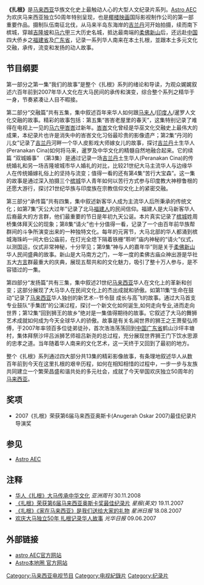 {{电视节目信息框
| show_name            = 扎根
| original_name = {{lang|en|''My Roots''}}
| image                = 
| caption              = 
| show_name_2          = 
| genre                = [[纪录片|纪录片]]
| format               = 
| slogan               = 
| creator              = 
| developer            = 
| writer               = [[黄巧力|黄巧力]]
| general_director     = 
| director             = [[黄巧力|黄巧力]]
| creative_director    = 
| presenter            = 
| starring             =
| voices               = 
| narrated             = 郑荣
| music_composer       =
| opentheme            =
| 主題曲                = 
| lyricist             = 
| composer             = 
| singer               =
| country              = {{MYS}}
| language             = [[中文|中文]]
| season               = 
| subtitle             = 
| num_seasons          =1

| num_episodes         =13
| list_episodes        =
| executive_producer   = 
| producer             = 陈晓薇（总制片）
| supervising_producer = 朱志恒
| editor               =
| location             = {{MYS}}
| cinematography       =
| camera               =
| runtime              = 
| company              = [[椰楼映画|椰楼映画]]
| distributor          = {{MYS}}[[Astro_AEC|Astro AEC]]
| channel              = [[Astro_AEC|Astro AEC]]
| picture_format       = 標清
| audio_format         = 
| first_run            = {{MYS}}
| first_aired          ={{start date|2007|06|10}}
| last_aired           = {{end date|2007|09|02}}
| preceded_by          = 
| followed_by          = 
| prev_season          =
| this_season          = 
| next_season          =
| related              =  [[大地_(纪录片)|《大地》]]、[[誰的傳統？(紀錄片)|《誰的傳統？》]]
| website              = http://www.yellowpictures.net/ch/myroots/ 
| website_title        = 扎根纪录片系列
| production_website   =
}}

'''《扎根》'''是[[马来西亚|马来西亚]]华族文化史上最触动人心的大型人文纪录片系列。[[Astro_AEC|Astro AEC]]为欢庆马来西亚独立50周年特别呈现，也是[[椰楼映画|椰楼映画]]国际影视制作公司的第一部重要作品。摄制队伍南征北伐，从马来半岛东海岸的[[吉兰丹|吉兰丹]]河开始拍摄，续而南下槟城，穿越[[吉隆坡|吉隆坡]]和[[马六甲|马六甲]]三大历史名城，抵达最南端的[[柔佛|柔佛]][[新山|新山]]后，还远赴[[中国|中国]]四大侨乡之[[福建省|福建省]]及[[广东省|广东省]]，记录一系列华人南来在本土扎根，並跟本土多元文化交融，承传，流变和发扬的动人故事。

==节目纲要==
第一部分之第一集“我们的故事”是整个《扎根》系列的绪论和导读，为观众娓娓叙述六百年前到2007年华人文化在大马民间的承传和演变，综合整个系列之精华于一身，节奏紧凑让人目不暇接。

第二部分“交融篇”共有五集，集中叙述百年来华人如何跟[[马来人|马来人]]/[[印度人|印度人]]/暹罗人文化交融的故事。精彩的故事包括：第五集“峇峇老屋里的春天”，这集特别记录了难得在电视上一见的[[马六甲|马六甲]][[峇峇|峇峇]]过新年。[[峇峇|峇峇]]文化曾经是华巫文化交融史上最伟大的成果，本纪录片也许是消失中的峇峇文化习俗最珍贵的影像遗产；第2集“丹河的儿女”记录了[[吉兰丹|吉兰丹]]河畔一个华人皮影戏大师嫁女儿的故事，探讨[[吉兰丹|吉兰丹]]土生华人(Peranakan Cina)如何将马来，暹罗及中华文化的精髓自然地融合起来。它的续篇 “双城婚事” （第3集）是通过记录一场[[吉兰丹|吉兰丹]]土生华人(Peranakan Cina)的传统婚礼和另一场吉隆坡城市华人婚礼的对比，比较21世纪大马主流华人与边缘华人在传统婚嫁礼俗上的坚持与流变；值得一看的还有第4集“苦行大宝森”。这一集的故事是通过深入拍摄三个[[槟城|槟城]]华人青年如何以苦行方式参与印度教大神穆鲁根的还愿大游行，探讨21世纪华族与印度族在宗教信仰文化上的紧密交融。

第三部分“承传篇”共有四集，集中叙述新客华人成为主流华人后所秉承的传统文化；如第7集“天公大过年”记录了北马[[福建人|福建人]]的民间信仰。福建人是大马新客华人后裔最大的方言群，他们最重要的节日是年初九天公诞。本片真实记录了[[槟城|槟城]]姓周桥集体拜天公的现象；第8集“请火”也十分值得一看，记录了一个由百年前华族帮群间的斗争所演变出来的一种独特文化。每年的元宵节，大马北部的华人都涌到槟城海珠屿一间大伯公庙前，在灯光全熄下隔着铁栅“聆听”庙内神秘的“请火”仪式，以测国运，仪式非常神秘，十分罕见；第9集“神与人的嘉年华”则是关于[[柔佛|柔佛]][[新山|新山]]华人民间盛典的故事。新山是大马南方之门，一年一度的柔佛古庙众神出游是华社五大[[方言|方言]]群最重大的庆典，展现五帮共和的文化魅力，吸引了整十万人参与，是不容错过的一集。

第四部分“发扬篇”共有三集，集中叙述21世纪[[马来西亚|马来西亚]]华人在文化上的革新和创变；这部分展现了大马华人在民间文化上的杰出成就和骄傲。如第11集“生命在鼓动”记录了[[马来西亚|马来西亚]]华人独创的新艺术--节令鼓 成长与高飞的故事。通过大马首支专业鼓队“手集团”的公演过程，探讨一个新文化如何诞生,如何走向专业,进而走向世界；第12集“回到狮王的故乡”绝对是一集值得期待的故事。它叙述了大马的舞狮艺术成就如何成为今天全球华人的骄傲。故事是有关名闻世界的狮王之王萧斐弘师傅，于2007年率领百多位徒弟徒孙，首次浩浩荡荡回到[[中国|中国]][[广东省|广东省]]鹤山沙坪丰塘村，集体拜祭沙坪吕派狮艺师祖吕新尧的总过程，充分展现世界狮王门下饮水思源的忠孝之道。当年随着华人南来的文化艺术，这一天终于又回到了最初的地方。

整个《扎根》系列通过四大部分共13集的精彩影像故事，有条理地叙述华人从数百年前到今天在这里扎根的艰辛历程，如何在相知相惜的过程中，一步一步与友族共同建立一个繁荣昌盛和谐共处的多元社会，成就了今天举国欢庆独立50周年的[[马来西亚|马来西亚]]。

==奖项==
* 2007《扎根》荣获第6届马来西亚奥斯卡(Anugerah Oskar 2007)最佳纪录片导演奖

==参见==
* [[Astro_AEC|Astro AEC]]

==注释==
* [http://www.yzzk.com/cfm/Content_Archive.cfm?Channel=bp&Path=2199020092/47bp1a.cfm 华人《扎根》大马传承中华文化] {{Wayback|url=http://www.yzzk.com/cfm/Content_Archive.cfm?Channel=bp&Path=2199020092%2F47bp1a.cfm |date=20150603053040 }} ''亚洲周刊'' 30.11.2008
* [http://ecentral.my/news/story.asp?file=/2007/11/19/tvnradio/19486224 《扎根》荣获第6届马来西亚奥斯卡奖最佳纪录片]{{Dead link|date=2018年7月 |bot=InternetArchiveBot |fix-attempted=no }} ''星报(英文)'' 19.11.2007
* [http://www.sinchew.com.my/node/46123?tid=14 《扎根》《家在马来西亚》是我们送给大家的礼物] {{Wayback|url=http://www.sinchew.com.my/node/46123?tid=14 |date=20110721135948 }} ''星洲日报'' 18.08.2007
* [http://archive.kwongwah.com.my/kwyp_news/news_show_old.asp?n=87836&rlt=1&cls=106&txt=2007/6/9/ent200769_87836 欢庆大马独立50年 扎根记录华人故事] {{Wayback|url=http://archive.kwongwah.com.my/kwyp_news/news_show_old.asp?n=87836&rlt=1&cls=106&txt=2007%2F6%2F9%2Fent200769_87836 |date=20160204205822 }} ''光华日报'' 09.06.2007

== 外部链接 ==
*[https://web.archive.org/web/20140901131624/http://zhongwen.astro.com.my/Channels/AEC.aspx astro AEC官方网站]
*[https://web.archive.org/web/20140718004958/http://zhongwen.astro.com.my/BDQ.aspx Astro本地圈 官方网站]

[[Category:马来西亚电视节目|Category:马来西亚电视节目]]
[[Category:电视紀錄片|Category:电视紀錄片]]
[[Category:纪录片|Category:纪录片]]